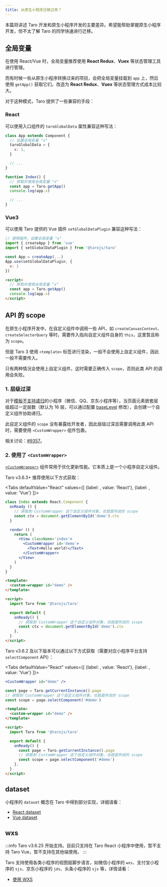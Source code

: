 ```yaml
---
title: 从原生小程序迁移过来？
---
```



本篇将讲述 Taro 开发和原生小程序开发的主要差异。希望能帮助掌握原生小程序开发，但不太了解 Taro 的同学快速进行迁移。

## 全局变量

在使用 React/Vue 时，全局变量推荐使用 **React Redux**、**Vuex** 等状态管理工具进行管理。

而有时候一些从原生小程序转换过来的项目，会把全局变量挂载到 `app` 上，然后使用 `getApp()` 获取它们。改造为 **React Redux**、**Vuex** 等状态管理方式成本比较大。

对于这种模式，Taro 提供了一些兼容的手段：

### React

可以使用入口组件的 `taroGlobalData` 属性兼容这种写法：

```jsx title="app.js"
class App extends Component {
  // 设置全局变量 "x"
  taroGlobalData = {
    x: 1,
  }

  // ...
}
```

```jsx title="index.js"
function Index() {
  // 获取并使用全局变量 "x"
  const app = Taro.getApp()
  console.log(app.x)

  // ...
}
```

### Vue3

可以使用 Taro 提供的 Vue 插件 `setGlobalDataPlugin` 兼容这种写法：

```jsx title="app.js"
// 使用插件，设置全局变量 "x"
import { createApp } from 'vue'
import { setGlobalDataPlugin } from '@tarojs/taro'

const App = createApp(...)
App.use(setGlobalDataPlugin, {
  x: 1
})
```

```html title="index.vue"
<script>
  // 获取并使用全局变量 "x"
  const app = Taro.getApp()
  console.log(app.x)
</script>
```

## API 的 scope

在原生小程序开发中，在自定义组件中调用一些 API，如 `createCanvasContext`、`createSelectorQuery` 等时，需要传入指向自定义组件自身的 `this`，这里暂且称为 `scope`。

但是 Taro 3 使用 `<template>` 标签进行渲染，一般不会使用上自定义组件，因此一般不需要传入。

只有两种情况会使用上自定义组件，这时需要正确传入 `scope`，否则此类 API 的调用会失败。

### 1. 层级过深

对于[模板不支持递归](./platform-plugin/template#递归与非递归模板)的小程序（微信、QQ、京东小程序等），当页面元素嵌套层级超过一定层数（默认为 16 层，可以通过配置 [baseLevel](config-detail#minibaselevel) 修改），会创建一个自定义组件协助递归。

此自定义组件的 `scope` 没有暴露给开发者，因此层级过深且需要调用此类 API 时，需要使用 `<CustomWrapper>` 组件包裹。

相关讨论：[#9357](https://github.com/NervJS/taro/issues/9357)。

### 2. 使用了 `<CustomWrapper>`

[`<CustomWrapper>`](optimized#2-customwrapper-组件) 组件常用于优化更新性能。它本质上是一个小程序自定义组件。

Taro v3.6.3+ 推荐使用以下方式获取：

<Tabs
  defaultValue="React"
  values={[
    {label: <ReactIcon />, value: 'React'},
    {label: <VueIcon />, value: 'Vue'}
  ]}>
<TabItem value="React">

```jsx title="示例代码"
class Index extends React.Component {
  onReady () {
    // 获取到 CustomWrapper 这个自定义组件对象，也就是所说的 scope
    const ctx = document.getElementById('demo').ctx
  }

  render () {
    return (
      <View className='index'>
        <CustomWrapper id='demo'>
          <Text>Hello world!</Text>
        </CustomWrapper>
      </View>
    )
  }
}
```

</TabItem>

<TabItem value="Vue">

```html title="示例代码"
<template>
  <custom-wrapper id="demo" />
</template>

<script>
  import Taro from '@tarojs/taro'

  export default {
    onReady() {
      // 获取到 CustomWrapper 这个自定义组件对象，也就是所说的 scope
      const ctx = document.getElementById('demo').ctx
    },
  }
</script>
```

</TabItem>
</Tabs>

Taro v3.6.2 及以下版本可以通过以下方式获取（需要对应小程序平台支持 `selectComponent` API）：

<Tabs
  defaultValue="React"
  values={[
    {label: <ReactIcon />, value: 'React'},
    {label: <VueIcon />, value: 'Vue'}
  ]}>
<TabItem value="React">

```jsx title="示例代码"
<CustomWrapper id="demo" />

const page = Taro.getCurrentInstance().page
// 获取到 CustomWrapper 这个自定义组件对象，也就是所说的 scope
const scope = page.selectComponent('#demo')
```

</TabItem>

<TabItem value="Vue">

```html title="示例代码"
<template>
  <custom-wrapper id="demo" />
</template>

<script>
  import Taro from '@tarojs/taro'

  export default {
    onReady() {
      const page = Taro.getCurrentInstance().page
      // 获取到 CustomWrapper 这个自定义组件对象，也就是所说的 scope
      const scope = page.selectComponent('#demo')
    },
  }
</script>
```

</TabItem>
</Tabs>

## dataset

小程序的 `dataset` 概念在 Taro 中得到部分实现，详细请看：

- [React dataset](./react-overall#dataset)
- [Vue dataset](./vue-overall#dataset)

## wxs

:::info
Taro v3.6.25 开始支持。目前只支持在 Taro React 小程序中使用，暂不支持 Taro Vue，暂不支持在其他端使用。
:::

Taro 支持使用各类小程序的视图层脚步语言，如微信小程序的 `wxs`、支付宝小程序的 `sjs`、京东小程序的 `jds`、头条小程序的 `sjs` 等，详情请看：

- [使用 WXS](./optimized#使用-wxs)
